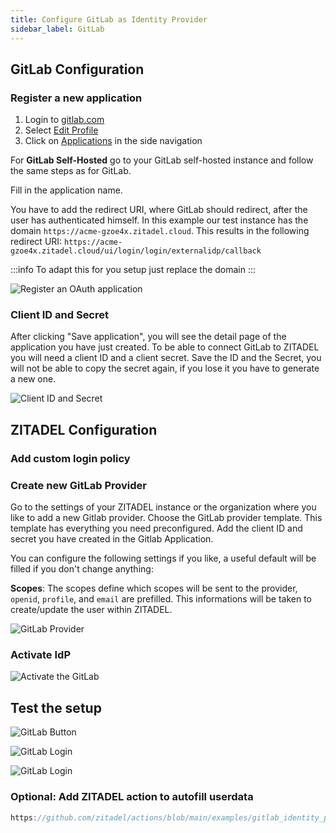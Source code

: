 ```yaml
---
title: Configure GitLab as Identity Provider
sidebar_label: GitLab
---
```



<Intro provider="GitLab"/>

## GitLab Configuration

### Register a new application

1. Login to [gitlab.com](https://gitlab.com)
2. Select [Edit Profile](https://gitlab.com/-/profile)
3. Click on [Applications](https://gitlab.com/-/profile/applications) in the side navigation

For **GitLab Self-Hosted** go to your GitLab self-hosted instance and follow the same steps as for GitLab.

Fill in the application name.

You have to add the redirect URI, where GitLab should redirect, after the user has authenticated himself.
In this example our test instance has the domain `https://acme-gzoe4x.zitadel.cloud`.
This results in the following redirect URI:
 `https://acme-gzoe4x.zitadel.cloud/ui/login/login/externalidp/callback`

:::info
To adapt this for you setup just replace the domain
:::

![Register an OAuth application](/img/guides/gitlab_app_registration.png)

### Client ID and Secret

After clicking "Save application", you will see the detail page of the application you have just created.
To be able to connect GitLab to ZITADEL you will need a client ID and a client secret.
Save the ID and the Secret, you will not be able to copy the secret again, if you lose it you have to generate a new one.

![Client ID and Secret](/img/guides/gitlab_app_id_secret.png)

## ZITADEL Configuration

### Add custom login policy

<CustomLoginPolicy/>

### Create new GitLab Provider

Go to the settings of your ZITADEL instance or the organization where you like to add a new Gitlab provider.
Choose the GitLab provider template.
This template has everything you need preconfigured.
Add the client ID and secret you have created in the Gitlab Application.

You can configure the following settings if you like, a useful default will be filled if you don't change anything:

**Scopes**: The scopes define which scopes will be sent to the provider, `openid`, `profile`, and `email` are prefilled. This informations will be taken to create/update the user within ZITADEL.

<GeneralConfigDescription provider_account="GitLab account" />

![GitLab Provider](/img/guides/zitadel_gitlab_create_provider.png)

### Activate IdP

<Activate/>

![Activate the GitLab](/img/guides/zitadel_activate_gitlab.png)

## Test the setup

<TestSetup loginscreen="your GitLab login"/>

![GitLab Button](/img/guides/zitadel_login_gitlab.png)

![GitLab Login](/img/guides/gitlab_login.png)

<UnlinkedOAuth provider="GitLab"/>

![GitLab Login](/img/guides/zitadel_login_external_not_found_registration.png)

### Optional: Add ZITADEL action to autofill userdata

<PrefillAction fields="firstname and lastname" provider="GitLab"/>

```js reference
https://github.com/zitadel/actions/blob/main/examples/gitlab_identity_provider.js
```

